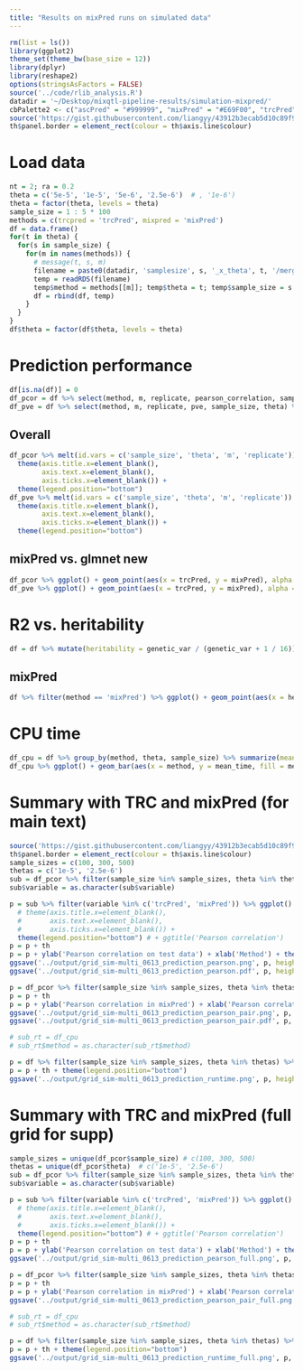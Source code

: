 ```yaml
---
title: "Results on mixPred runs on simulated data"
---
```


```r
rm(list = ls())
library(ggplot2)
theme_set(theme_bw(base_size = 12))
library(dplyr)
library(reshape2)
options(stringsAsFactors = FALSE)
source('../code/rlib_analysis.R')
datadir = '~/Desktop/mixqtl-pipeline-results/simulation-mixpred/'
cbPalette2 <- c("ascPred" = "#999999", "mixPred" = "#E69F00", "trcPred" = "#56B4E9")
source('https://gist.githubusercontent.com/liangyy/43912b3ecab5d10c89f9d4b2669871c9/raw/8151c6fe70e3d4ee43d9ce340ecc0eb65172e616/my_ggplot_theme.R')
th$panel.border = element_rect(colour = th$axis.line$colour)
```

# Load data

```r
nt = 2; ra = 0.2
theta = c('5e-5', '1e-5', '5e-6', '2.5e-6')  # , '1e-6')
theta = factor(theta, levels = theta)
sample_size = 1 : 5 * 100
methods = c(trcpred = 'trcPred', mixpred = 'mixPred')
df = data.frame()
for(t in theta) {
  for(s in sample_size) {
    for(m in names(methods)) {
      # message(t, s, m)
      filename = paste0(datadir, 'samplesize', s, '_x_theta', t, '/merge_', m,'-ntest', nt, '-ratio0.2.from1_to100.rds')
      temp = readRDS(filename)
      temp$method = methods[[m]]; temp$theta = t; temp$sample_size = s
      df = rbind(df, temp)
    }
  }
}
df$theta = factor(df$theta, levels = theta)
```

# Prediction performance

```r
df[is.na(df)] = 0
df_pcor = df %>% select(method, m, replicate, pearson_correlation, sample_size, theta) %>% dcast(sample_size + theta + m + replicate ~ method, value.var = 'pearson_correlation')
df_pve = df %>% select(method, m, replicate, pve, sample_size, theta) %>% dcast(sample_size + theta + m + replicate ~ method, value.var = 'pve')
```

## Overall

```r
df_pcor %>% melt(id.vars = c('sample_size', 'theta', 'm', 'replicate')) %>% ggplot() + geom_boxplot(aes(x = variable, y = value, color = variable)) + facet_grid(theta ~ sample_size, labeller = label_both) + scale_color_manual(values=cbPalette2) +
  theme(axis.title.x=element_blank(),
        axis.text.x=element_blank(),
        axis.ticks.x=element_blank()) +
  theme(legend.position="bottom")
df_pve %>% melt(id.vars = c('sample_size', 'theta', 'm', 'replicate')) %>% ggplot() + geom_boxplot(aes(x = variable, y = value, color = variable)) + facet_grid(theta ~ sample_size, labeller = label_both) + scale_color_manual(values=cbPalette2) +
  theme(axis.title.x=element_blank(),
        axis.text.x=element_blank(),
        axis.ticks.x=element_blank()) +
  theme(legend.position="bottom")
```

## mixPred vs. glmnet new

```r
df_pcor %>% ggplot() + geom_point(aes(x = trcPred, y = mixPred), alpha = .2) + geom_abline(slope = 1, intercept = 0, color = 'red', linetype = 2) + facet_grid(theta ~ sample_size, labeller = label_both) + ggtitle('Pearson correlation')
df_pve %>% ggplot() + geom_point(aes(x = trcPred, y = mixPred), alpha = .2) + geom_abline(slope = 1, intercept = 0, color = 'red', linetype = 2) + facet_grid(theta ~ sample_size, labeller = label_both) + ggtitle('R2')
```

# R2 vs. heritability

```r
df = df %>% mutate(heritability = genetic_var / (genetic_var + 1 / 16))
```

## mixPred

```r
df %>% filter(method == 'mixPred') %>% ggplot() + geom_point(aes(x = heritability, y = pve), alpha = .2) + geom_abline(slope = 1, intercept = 0, linetype = 2, color = 'red') + facet_grid(theta ~ sample_size, labeller = label_both) + theme(legend.position = c(0.8, 0.2))
```

# CPU time

```r
df_cpu = df %>% group_by(method, theta, sample_size) %>% summarize(mean_time = mean(user.self), median_time = median(user.self))
df_cpu %>% ggplot() + geom_bar(aes(x = method, y = mean_time, fill = method), stat = 'identity') + facet_grid(theta ~ sample_size, labeller = label_both) + theme(axis.text.x = element_text(angle = 45, hjust = 1)) + scale_y_log10() + geom_text(aes(x = method, y = mean_time + 5, label = paste0('', signif(mean_time, digits = 2), 's')), size = 3)
```

# Summary with TRC and mixPred (for main text)

```r
source('https://gist.githubusercontent.com/liangyy/43912b3ecab5d10c89f9d4b2669871c9/raw/8151c6fe70e3d4ee43d9ce340ecc0eb65172e616/my_ggplot_theme.R')
th$panel.border = element_rect(colour = th$axis.line$colour)
sample_sizes = c(100, 300, 500)
thetas = c('1e-5', '2.5e-6')
sub = df_pcor %>% filter(sample_size %in% sample_sizes, theta %in% thetas) %>% melt(id.vars = c('sample_size', 'theta', 'm', 'replicate')) 
sub$variable = as.character(sub$variable)

p = sub %>% filter(variable %in% c('trcPred', 'mixPred')) %>% ggplot() + geom_violin(aes(x = variable, y = value, fill = variable), alpha = .5) + geom_boxplot(aes(x = variable, y = value, fill = variable), width = .2) + facet_grid(sample_size ~ theta, labeller = label_both) + scale_fill_manual(values=cbPalette2) +
  # theme(axis.title.x=element_blank(),
  #       axis.text.x=element_blank(),
  #       axis.ticks.x=element_blank()) +
  theme(legend.position="bottom") # + ggtitle('Pearson correlation')
p = p + th
p = p + ylab('Pearson correlation on test data') + xlab('Method') + theme(aspect.ratio = 1)
ggsave('../output/grid_sim-multi_0613_prediction_pearson.png', p, height = 5.5, width = 3.5)
ggsave('../output/grid_sim-multi_0613_prediction_pearson.pdf', p, height = 5.5, width = 3.5)
```


```r
p = df_pcor %>% filter(sample_size %in% sample_sizes, theta %in% thetas) %>% ggplot(aes(y = mixPred, x = trcPred)) + geom_point(alpha=.1) + geom_abline(slope = 1, intercept = 0, color = 'gray', size = .3) + facet_grid(sample_size~theta, labeller = label_both) + geom_density2d(color = 'gray', bins = 8, size = .3)# + ggtitle('Pearson correlation (pairwise comparison)')
p = p + th
p = p + ylab('Pearson correlation in mixPred') + xlab('Pearson correlation in trcPred') + theme(axis.text.x=element_text(angle = 90, hjust = .5, vjust = .5)) + coord_equal()
ggsave('../output/grid_sim-multi_0613_prediction_pearson_pair.png', p, height = 5.5, width = 3.5)
ggsave('../output/grid_sim-multi_0613_prediction_pearson_pair.pdf', p, height = 5.5, width = 3.5)
```

```r
# sub_rt = df_cpu
# sub_rt$method = as.character(sub_rt$method)

p = df %>% filter(sample_size %in% sample_sizes, theta %in% thetas) %>% ggplot() + geom_violin(aes(x = method, y = user.self, fill = method), alpha = .5) + geom_boxplot(aes(x = method, y = user.self, fill = method), width = .1) + facet_grid(sample_size~theta, labeller = label_both, scales = 'free_y') + theme(axis.text.x = element_text(angle = 45, hjust = 1)) + scale_fill_manual(values=cbPalette2)
p = p + th + theme(legend.position="bottom")
ggsave('../output/grid_sim-multi_0613_prediction_runtime.png', p, height = 5.5, width = 3.5)
```

# Summary with TRC and mixPred (full grid for supp)

```r
sample_sizes = unique(df_pcor$sample_size) # c(100, 300, 500)
thetas = unique(df_pcor$theta)  # c('1e-5', '2.5e-6')
sub = df_pcor %>% filter(sample_size %in% sample_sizes, theta %in% thetas) %>% melt(id.vars = c('sample_size', 'theta', 'm', 'replicate')) 
sub$variable = as.character(sub$variable)

p = sub %>% filter(variable %in% c('trcPred', 'mixPred')) %>% ggplot() + geom_violin(aes(x = variable, y = value, fill = variable), alpha = .5) + geom_boxplot(aes(x = variable, y = value, fill = variable), width = .2) + facet_grid(sample_size ~ theta) + scale_fill_manual(values=cbPalette2) +
  # theme(axis.title.x=element_blank(),
  #       axis.text.x=element_blank(),
  #       axis.ticks.x=element_blank()) +
  theme(legend.position="bottom") # + ggtitle('Pearson correlation')
p = p + th
p = p + ylab('Pearson correlation on test data') + xlab('Method') + theme(aspect.ratio = 1) + theme(axis.text.x=element_text(angle = 45, hjust = 1, vjust = 1))
ggsave('../output/grid_sim-multi_0613_prediction_pearson_full.png', p, height = 6.5, width = 5.5)
```


```r
p = df_pcor %>% filter(sample_size %in% sample_sizes, theta %in% thetas) %>% ggplot(aes(y = mixPred, x = trcPred)) + geom_point(alpha=.1) + geom_abline(slope = 1, intercept = 0, color = 'gray', size = .3) + facet_grid(sample_size~theta, labeller = label_both) + geom_density2d(color = 'gray', bins = 8, size = .3)# + ggtitle('Pearson correlation (pairwise comparison)')
p = p + th
p = p + ylab('Pearson correlation in mixPred') + xlab('Pearson correlation in trcPred') + theme(axis.text.x=element_text(angle = 90, hjust = 1, vjust = 1)) + coord_equal()
ggsave('../output/grid_sim-multi_0613_prediction_pearson_pair_full.png', p, height = 6.5, width = 5.5)
```

```r
# sub_rt = df_cpu
# sub_rt$method = as.character(sub_rt$method)

p = df %>% filter(sample_size %in% sample_sizes, theta %in% thetas) %>% ggplot() + geom_violin(aes(x = method, y = user.self, fill = method), alpha = .5) + geom_boxplot(aes(x = method, y = user.self, fill = method), width = .1) + facet_grid(sample_size~theta, scales = 'free_y') + theme(axis.text.x = element_text(angle = 45, hjust = 1)) + scale_fill_manual(values=cbPalette2)
p = p + th + theme(legend.position="bottom")
ggsave('../output/grid_sim-multi_0613_prediction_runtime_full.png', p, height = 6.5, width = 5.5)
```